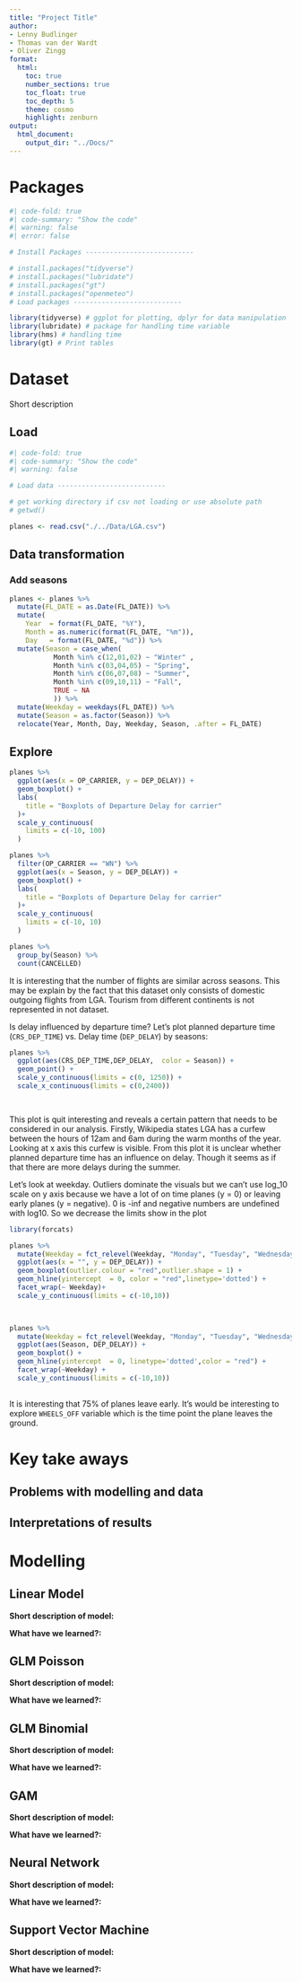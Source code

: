 ```yaml
---
title: "Project Title"
author: 
- Lenny Budlinger
- Thomas van der Wardt 
- Oliver Zingg
format:
  html:
    toc: true
    number_sections: true
    toc_float: true
    toc_depth: 5
    theme: cosmo
    highlight: zenburn
output: 
  html_document:
    output_dir: "../Docs/" 
---
```


# Packages

```r
#| code-fold: true
#| code-summary: "Show the code"
#| warning: false
#| error: false

# Install Packages ---------------------------

# install.packages("tidyverse")
# install.packages("lubridate")
# install.packages("gt")
# install.packages("openmeteo")
# Load packages ---------------------------

library(tidyverse) # ggplot for plotting, dplyr for data manipulation
library(lubridate) # package for handling time variable
library(hms) # handling time
library(gt) # Print tables

```

# Dataset

Short description

## Load

```r
#| code-fold: true
#| code-summary: "Show the code"
#| warning: false

# Load data ---------------------------

# get working directory if csv not loading or use absolute path
# getwd() 

planes <- read.csv("./../Data/LGA.csv")

```

## Data transformation

### Add seasons

```r
planes <- planes %>% 
  mutate(FL_DATE = as.Date(FL_DATE)) %>% 
  mutate(
    Year  = format(FL_DATE, "%Y"),
    Month = as.numeric(format(FL_DATE, "%m")),
    Day   = format(FL_DATE, "%d")) %>% 
  mutate(Season = case_when( 
           Month %in% c(12,01,02) ~ "Winter" ,
           Month %in% c(03,04,05) ~ "Spring",
           Month %in% c(06,07,08) ~ "Summer",
           Month %in% c(09,10,11) ~ "Fall",
           TRUE ~ NA
           )) %>% 
  mutate(Weekday = weekdays(FL_DATE)) %>%
  mutate(Season = as.factor(Season)) %>% 
  relocate(Year, Month, Day, Weekday, Season, .after = FL_DATE) 
```

## Explore


```r
planes %>% 
  ggplot(aes(x = OP_CARRIER, y = DEP_DELAY)) + 
  geom_boxplot() +
  labs(
    title = "Boxplots of Departure Delay for carrier"
  )+
  scale_y_continuous(
    limits = c(-10, 100)
  )

```

```r
planes %>% 
  filter(OP_CARRIER == "WN") %>% 
  ggplot(aes(x = Season, y = DEP_DELAY)) + 
  geom_boxplot() +
  labs(
    title = "Boxplots of Departure Delay for carrier"
  )+
  scale_y_continuous(
    limits = c(-10, 10)
  )

```
```r
planes %>% 
  group_by(Season) %>% 
  count(CANCELLED)
```
It is interesting that the number of flights are similar across seasons. This may be explain by the fact that this dataset only consists of domestic outgoing flights from LGA. Tourism from different continents is not represented in not dataset.

Is delay influenced by departure time? Let's plot planned departure time (`CRS_DEP_TIME`) vs. Delay time (`DEP_DELAY`) by seasons:

```r

planes %>% 
  ggplot(aes(CRS_DEP_TIME,DEP_DELAY,  color = Season)) + 
  geom_point() +
  scale_y_continuous(limits = c(0, 1250)) +
  scale_x_continuous(limits = c(0,2400)) 

  
```
This plot is quit interesting and reveals a certain pattern that needs to be considered in our analysis. Firstly, Wikipedia states LGA has a curfew between the hours of 12am and 6am during the warm months of the year. Looking at x axis this curfew is visible. From this plot it is unclear whether planned departure time has an influence on delay. Though it seems as if that there are more delays during the summer. 

Let's look at weekday. Outliers dominate the visuals but we can't use log_10 scale on y axis because we have a lot of on time planes (y = 0) or leaving early planes (y = negative). 0 is -inf and negative numbers are undefined with log10. So we decrease the limits show in the plot
```r
library(forcats)

planes %>% 
  mutate(Weekday = fct_relevel(Weekday, "Monday", "Tuesday", "Wednesday", "Thursday", "Friday", "Saturday", "Sunday")) %>%
  ggplot(aes(x = "", y = DEP_DELAY)) + 
  geom_boxplot(outlier.colour = "red",outlier.shape = 1) + 
  geom_hline(yintercept  = 0, color = "red",linetype='dotted') +
  facet_wrap(~ Weekday)+ 
  scale_y_continuous(limits = c(-10,10))

  
```
```r
planes %>% 
  mutate(Weekday = fct_relevel(Weekday, "Monday", "Tuesday", "Wednesday", "Thursday", "Friday", "Saturday", "Sunday")) %>%
  ggplot(aes(Season, DEP_DELAY)) + 
  geom_boxplot() + 
  geom_hline(yintercept  = 0, linetype='dotted',color = "red") +
  facet_wrap(~Weekday) + 
  scale_y_continuous(limits = c(-10,10)) 
  
```

It is interesting that 75% of planes leave early. It's would be interesting to explore `WHEELS_OFF` variable which is the time point the plane leaves the ground.


# Key take aways

## Problems with modelling and data

## Interpretations of results

# Modelling

## Linear Model

**Short description of model:**

**What have we learned?:**

## GLM Poisson

**Short description of model:**

**What have we learned?:**

## GLM Binomial

**Short description of model:**

**What have we learned?:**

## GAM

**Short description of model:**

**What have we learned?:**

## Neural Network

**Short description of model:**

**What have we learned?:**

## Support Vector Machine

**Short description of model:**

**What have we learned?:**

